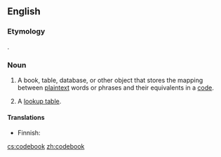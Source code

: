 ==English==

===Etymology===
{{compound|code|book}}.

===Noun===
{{en-noun}}

# {{context|cryptography}} A book, table, database, or other object that stores the mapping between [[plaintext]] words or phrases and their equivalents in a [[code]].
# {{context|computer science}} A [[lookup table]].

====Translations====
{{trans-top|cryptography: mapping between plaintext and code}}
* Finnish: {{t-|fi|salakirjoitusavain}}
{{trans-mid}}
{{trans-bottom}}

{{trans-see|computing: lookup table|lookup table}}

[[cs:codebook]]
[[zh:codebook]]